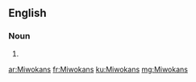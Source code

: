 ==English==

===Noun===
{{head|en}}

# {{plural of|Miwokan}}

[[ar:Miwokans]]
[[fr:Miwokans]]
[[ku:Miwokans]]
[[mg:Miwokans]]